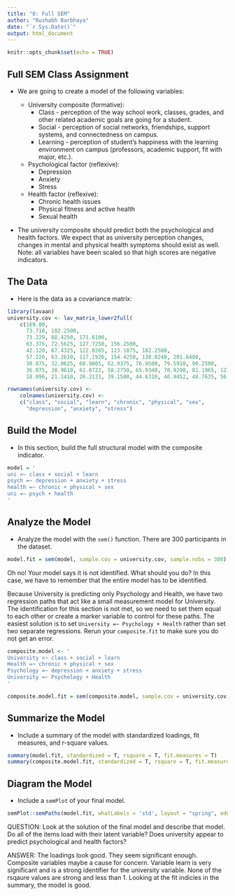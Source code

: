 ```yaml
---
title: "8: Full SEM"
author: "Rushabh Barbhaya"
date: "`r Sys.Date()`"
output: html_document
---
```


```r
knitr::opts_chunk$set(echo = TRUE)
```

## Full SEM Class Assignment

- We are going to create a model of the following variables:

    - University composite (formative): 
        - Class - perception of the way school work, classes, grades, and other related academic goals are going for a student.
        - Social - perception of social networks, friendships, support systems, and connectedness on campus.
        - Learning - perception of student's happiness with the learning environment on campus (professors, academic support, fit with major, etc.).
    - Psychological factor (reflexive):
        - Depression
        - Anxiety
        - Stress
    - Health factor (reflexive):
        - Chronic health issues
        - Physical fitness and active health
        - Sexual health

- The university composite should predict both the psychological and health factors. We expect that as university perception changes, changes in mental and physical health symptoms should exist as well. Note: all variables have been scaled so that high scores are negative indicators.  

## The Data

- Here is the data as a covariance matrix: 

```r
library(lavaan)
university.cov <- lav_matrix_lower2full(
    c(169.00, 
      73.710, 182.2500,
      73.229, 88.4250, 171.6100,
      63.375, 72.5625, 127.7250, 156.2500,
      42.120, 67.4325, 122.0265, 123.1875, 182.2500,
      57.226, 63.2610, 117.1926, 154.4250, 138.0240, 201.6400,
      30.875, 32.0625, 60.9805, 62.9375, 76.9500, 79.5910, 90.2500,
      36.075, 38.9610, 61.0722, 58.2750, 65.9340, 70.9290, 81.1965, 123.2100,
      18.096, 21.1410, 26.2131, 39.1500, 44.6310, 46.9452, 48.7635, 56.0106, 75.6900))

rownames(university.cov) <-
    colnames(university.cov) <-
    c("class", "social", "learn", "chronic", "physical", "sex", 
      "depression", "anxiety", "stress")
```

## Build the Model

- In this section, build the full structural model with the composite indicator. 

```r
model = '
uni <~ class + social + learn
psych =~ depression + anxiety + stress
health =~ chronic + physical + sex
uni =~ psych + health
'
```

## Analyze the Model

- Analyze the model with the `sem()` function. There are 300 participants in the dataset. 

```r
model.fit = sem(model, sample.cov = university.cov, sample.nobs = 300)
```

Oh no! Your model says it is not identified. What should you do? In this case, we have to remember that the entire model has to be identified. 

Because University is predicting only Psychology and Health, we have two regression paths that act like a small measurement model for University. The identification for this section is not met, so we need to set them equal to each other or create a marker variable to control for these paths. The easiest solution is to set `University =~ Psychology + Health` rather than set two separate regressions. Rerun your `composite.fit` to make sure you do not get an error. 

```r
composite.model <- '
University <~ class + social + learn
Health =~ chronic + physical + sex
Psychology =~ depression + anxiety + stress
University =~ Psychology + Health
'
```

```r
composite.model.fit = sem(composite.model, sample.cov = university.cov, sample.nobs = 300)
```

## Summarize the Model

- Include a summary of the model with standardized loadings, fit measures, and r-square values.

```r
summary(model.fit, standardized = T, rsquare = T, fit.measures = T)
summary(composite.model.fit, standardized = T, rsquare = T, fit.measure = T)
```

## Diagram the Model

- Include a `semPlot` of your final model. 

```r
semPlot::semPaths(model.fit, whatLabels = 'std', layout = "spring", edge.label.cex = 1)
```

QUESTION: Look at the solution of the final model and describe that model. Do all of the items load with their latent variable? Does university appear to predict psychological and health factors? 

ANSWER: The loadings look good. They seem significant enough. Composite variables maybe a cause for concern. Variable learn is very significant and is a strong identifier for the university variable. None of the rsqaure values are strong and less than 1. Looking at the fit indicies in the summary, the model is good.